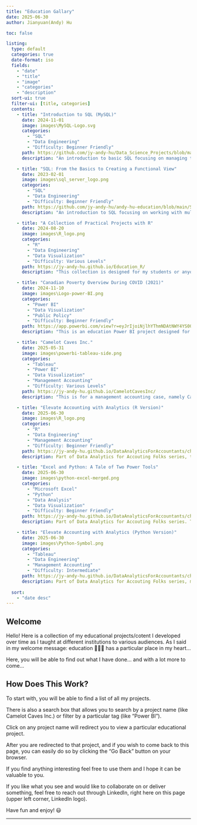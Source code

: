 ```yaml
---
title: "Education Gallary"
date: 2025-06-30
author: Jianyuan(Andy) Hu

toc: false

listing: 
  type: default
  categories: true
  date-format: iso
  fields: 
    - "date"
    - "title"
    - "image"
    - "categories"
    - "description"
  sort-ui: true
  filter-ui: [title, categories]
  contents: 
    - title: "Introduction to SQL (MySQL)"
      date: 2024-11-01
      image: images\MySQL-Logo.svg
      categories: 
        - "SQL"
        - "Data Engineering"
        - "Difficulty: Beginner Friendly"
      path: https://github.com/jy-andy-hu/Data_Science_Projects/blob/main/What_to_Do_with_Wheat/What_to_Do_with_Wheat_R_Version.ipynb
      description: "An introduction to basic SQL focusing on managing tables, data wrangling, with the context of MySQL."

    - title: "SQL: From the Basics to Creating a Functional View"
      date: 2023-02-01
      image: images\sql_server_logo.png
      categories: 
        - "SQL"
        - "Data Engineering"
        - "Difficulty: Beginner Friendly"
      path: https://github.com/jy-andy-hu/andy-hu-education/blob/main/SQL/AdventureWorks/SQL_Basics_Create_Useful_Compensation_View.ipynb
      description: "An introduction to SQL focusing on working with multuple tables in an enterprise schema, with the context of T-SQL"

    - title: "A Collection of Practical Projects with R"
      date: 2024-08-20
      image: images\R_logo.png
      categories: 
        - "R"
        - "Data Engineering"
        - "Data Visualization"
        - "Difficulty: Various Levels"
      path: https://jy-andy-hu.github.io/Education_R/
      description: "This collection is designed for my students or anyone who want to be productive and analytical with R through a series of practical data projects."

    - title: "Canadian Poverty Overview During COVID (2021)"
      date: 2024-11-10
      image: images\Logo-power-BI.png
      categories: 
        - "Power BI"
        - "Data Visualization"
        - "Public Policy"
        - "Difficulty: Beginner Friendly"
      path: https://app.powerbi.com/view?r=eyJrIjoiNjlhYThmNDAtNWY4YS00ZTFkLTlkMDYtZjJmYTQwNzZjNWI5IiwidCI6IjJlYTIwYzQ3LTNlZjUtNDNkNy1iZWQ3LWIwNDBmYzBhMzkyNiIsImMiOjZ9
      description: "This is an education Power BI project designed for students who are in Master of Public Admin program and are brand new to Power BI. Data used from Statistics Canada, Consumer Income Survey (2021)."

    - title: "Camelot Caves Inc."
      date: 2025-05-31
      image: images\powerbi-tableau-side.png
      categories: 
        - "Tableau"
        - "Power BI"
        - "Data Visualization"
        - "Management Accounting"
        - "Difficulty: Various Levels"
      path: https://jy-andy-hu.github.io/CamelotCavesInc/
      description: "This is for a management accounting case, namely Camelot Caves Inc, aiming to provide a versatile playground for a range of accounting and educational learning outcomes. Click to learn more."

    - title: "Elevate Accounting with Analytics (R Version)"
      date: 2025-06-30
      image: images\R_logo.png
      categories: 
        - "R"
        - "Data Engineering"
        - "Management Accounting"
        - "Difficulty: Beginner Friendly"
      path: https://jy-andy-hu.github.io/DataAnalyticsForAccountants/chapters/ElevateAccountingWithAnalytics-R.html
      description: Part of Data Analytics for Accouting Folks series, this session provides direct introductory entry to data analytics through a practical accounting exercise and a beginner friendly yet powerful language, R. Click to find out more.

    - title: "Excel and Python: A Tale of Two Power Tools"
      date: 2025-06-30
      image: images\python-excel-merged.png
      categories: 
        - "Microsoft Excel"
        - "Python"
        - "Data Analysis"
        - "Data Visualization"
        - "Difficulty: Beginner Friendly"
      path: https://jy-andy-hu.github.io/DataAnalyticsForAccountants/chapters/Excel-Python.html
      description: Part of Data Analytics for Accouting Folks series. This session provides transition to data analytics with Python in Excel, desgined for accounting folks who are typically strong in Microsoft Excel, meanwhile advancing their Excel skills. Click to find out more.

    - title: "Elevate Accounting with Analytics (Python Version)"
      date: 2025-06-30
      image: images\Python-Symbol.png
      categories: 
        - "Tableau"
        - "Data Engineering"
        - "Management Accounting"
        - "Difficulty: Intermediate"
      path: https://jy-andy-hu.github.io/DataAnalyticsForAccountants/chapters/ElevateAccountingWithAnalytics-Python.html
      description: Part of Data Analytics for Accouting Folks series, mirroring its R version of the session, this session provides formal introduction to data analytics in full Python environment. Click to find out more.
  
  sort: 
    - "date desc"
---
```


## Welcome

Hello! Here is a collection of my educational projects/cotent I developed over time as I taught at different institutions to various audiences. As I said in my welcome message: education 🧑🏻‍🏫 has a particular place in my heart... 

Here, you will be able to find out what I have done... and with a lot more to come...

## How Does This Work?

To start with, you will be able to find a list of all my projects. 

There is also a search box that allows you to search by a project name (like Camelot Caves Inc.) or filter by a particular tag (like "Power BI").

Click on any project name will redirect you to view a particular educational project.

After you are redirected to that project, and if you wish to come back to this page, you can easily do so by clicking the "Go Back" button on your browser. 

If you find anything interesting feel free to use them and I hope it can be valuable to you.

If you like what you see and would like to collaborate on or deliver something, feel free to reach out through LinkedIn, right here on this page (upper left corner, LinkedIn logo).

Have fun and enjoy! 😃

-------

